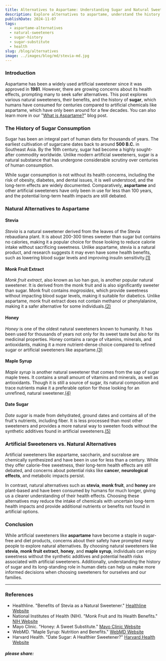 ```yaml
---
title: Alternatives to Aspartame: Understanding Sugar and Natural Sweeteners
description: Explore alternatives to aspartame, understand the history of sugar, and discover healthier choices for your diet.
publishDate: 2024-11-07
tags:
  - aspartame-alternatives
  - natural-sweeteners
  - sugar-history
  - sugar-substitute
  - health
slug: /blog/alternatives
image: ../images/blog/md/stevia-md.jpg
---
```


### Introduction

Aspartame has been a widely used artificial sweetener since it was approved in **1981**. However, there are growing concerns about its health effects, prompting many to seek safer alternatives. This post explores various natural sweeteners, their benefits, and the history of **sugar**, which humans have consumed for centuries compared to artificial chemicals like aspartame, which have only been around for a few decades. You can also learn more in our "[What is Aspartame?](/blogs/aspartame)" blog post.

### The History of Sugar Consumption

Sugar has been an integral part of human diets for thousands of years. The earliest cultivation of sugarcane dates back to around **500 B.C.** in Southeast Asia. By the 16th century, sugar had become a highly sought-after commodity worldwide. Unlike modern artificial sweeteners, sugar is a natural substance that has undergone considerable scrutiny over centuries of human consumption.

While sugar consumption is not without its health concerns, including the risk of obesity, diabetes, and dental issues, it is well understood, and the long-term effects are widely documented. Comparatively, **aspartame** and other artificial sweeteners have only been in use for less than 100 years, and the potential long-term health impacts are still debated.

### Natural Alternatives to Aspartame

#### Stevia

_Stevia_ is a natural sweetener derived from the leaves of the Stevia rebaudiana plant. It is about 200-300 times sweeter than sugar but contains no calories, making it a popular choice for those looking to reduce calorie intake without sacrificing sweetness. Unlike aspartame, stevia is a natural product, and research suggests it may even have some health benefits, such as lowering blood sugar levels and improving insulin sensitivity.[(1)](#ref "Healthline (2024)")

#### Monk Fruit Extract

_Monk fruit extract_, also known as luo han guo, is another popular natural sweetener. It is derived from the monk fruit and is also significantly sweeter than sugar. Monk fruit contains _mogrosides_, which provide sweetness without impacting blood sugar levels, making it suitable for diabetics. Unlike aspartame, monk fruit extract does not contain methanol or phenylalanine, making it a safer alternative for some individuals.[(2)](#ref "NIH (2024)")

#### Honey

_Honey_ is one of the oldest natural sweeteners known to humanity. It has been used for thousands of years not only for its sweet taste but also for its medicinal properties. Honey contains a range of vitamins, minerals, and antioxidants, making it a more nutrient-dense choice compared to refined sugar or artificial sweeteners like aspartame.[(3)](#ref "Mayo Clinic (2024)")

#### Maple Syrup

_Maple syrup_ is another natural sweetener that comes from the sap of sugar maple trees. It contains a small amount of vitamins and minerals, as well as antioxidants. Though it is still a source of sugar, its natural composition and trace nutrients make it a preferable option for those looking for an unrefined, natural sweetener.[(4)](#ref "WebMD (2024)")

#### Date Sugar

_Date sugar_ is made from dehydrated, ground dates and contains all of the fruit's nutrients, including fiber. It is less processed than most other sweeteners and provides a more natural way to sweeten foods without the synthetic additives found in artificial sweeteners.[(5)](#ref "Harvard Health (2024)")

### Artificial Sweeteners vs. Natural Alternatives

Artificial sweeteners like aspartame, saccharin, and sucralose are chemically synthesized and have been in use for less than a century. While they offer calorie-free sweetness, their long-term health effects are still debated, and concerns about potential risks like **cancer**, **neurological effects**, and metabolic impacts persist.

In contrast, natural alternatives such as **stevia**, **monk fruit**, and **honey** are plant-based and have been consumed by humans for much longer, giving us a clearer understanding of their health effects. Choosing these alternatives may reduce the intake of chemicals with uncertain long-term health impacts and provide additional nutrients or benefits not found in artificial options.

### Conclusion

While artificial sweeteners like **aspartame** have become a staple in sugar-free and diet products, concerns about their safety have prompted many people to explore natural alternatives. By choosing natural sweeteners like **stevia**, **monk fruit extract**, **honey**, and **maple syrup**, individuals can enjoy sweetness without the synthetic additives and potential health risks associated with artificial sweeteners. Additionally, understanding the history of sugar and its long-standing role in human diets can help us make more informed decisions when choosing sweeteners for ourselves and our families.

* * *

### References

*   Healthline. "Benefits of Stevia as a Natural Sweetener." [Healthline Website](https://www.healthline.com)
*   National Institutes of Health (NIH). "Monk Fruit and Its Health Benefits." [NIH Website](https://www.nih.gov)
*   Mayo Clinic. "Honey: A Sweet Substitute." [Mayo Clinic Website](https://www.mayoclinic.org)
*   WebMD. "Maple Syrup: Nutrition and Benefits." [WebMD Website](https://www.webmd.com)
*   Harvard Health. "Date Sugar: A Healthier Sweetener?" [Harvard Health Website](https://www.health.harvard.edu)

  

##### please share:
